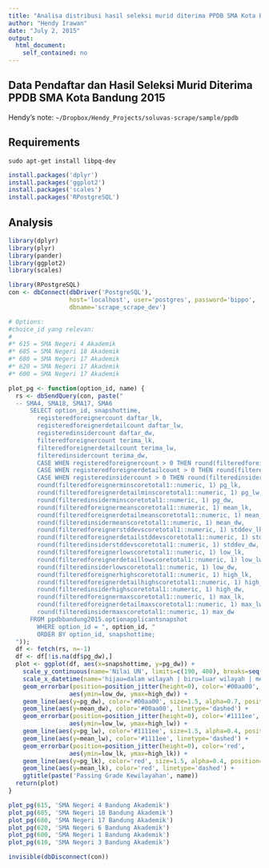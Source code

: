 ```yaml
---
title: "Analisa distribusi hasil seleksi murid diterima PPDB SMA Kota Bandung 2015"
author: "Hendy Irawan"
date: "July 2, 2015"
output:
  html_document:
    self_contained: no
---
```


## Data Pendaftar dan Hasil Seleksi Murid Diterima PPDB SMA Kota Bandung 2015

Hendy's note: `~/Dropbox/Hendy_Projects/soluvas-scrape/sample/ppdb`

## Requirements

```
sudo apt-get install libpq-dev
```

```r
install.packages('dplyr')
install.packages('ggplot2')
install.packages('scales')
install.packages('RPostgreSQL')
```

## Analysis

```r
library(dplyr)
library(plyr)
library(pander)
library(ggplot2)
library(scales)
```

```r
library(RPostgreSQL)
con <- dbConnect(dbDriver('PostgreSQL'),
                 host='localhost', user='postgres', password='bippo',
                 dbname='scrape_scrape_dev')

# Options:
#choice_id yang relevan:
#
#* 615 = SMA Negeri 4 Akademik
#* 685 = SMA Negeri 18 Akademik
#* 680 = SMA Negeri 17 Akademik
#* 620 = SMA Negeri 17 Akademik
#* 600 = SMA Negeri 17 Akademik

plot_pg <- function(option_id, name) {
  rs <- dbSendQuery(con, paste("
  -- SMA4, SMA18, SMA17, SMA6
      SELECT option_id, snapshottime,
        registeredforeignercount daftar_lk,
        registeredforeignerdetailcount daftar_lw,
        registeredinsidercount daftar_dw,
        filteredforeignercount terima_lk,
        filteredforeignerdetailcount terima_lw,
        filteredinsidercount terima_dw,
        CASE WHEN registeredforeignercount > 0 THEN round(filteredforeignercount*100/registeredforeignercount) || '%' ELSE '' END rasio_terima_lk,
        CASE WHEN registeredforeignerdetailcount > 0 THEN round(filteredforeignerdetailcount*100/registeredforeignerdetailcount) || '%' ELSE '' END rasio_terima_lw,
        CASE WHEN registeredinsidercount > 0 THEN round(filteredinsidercount*100/registeredinsidercount) || '%' ELSE '' END rasio_terima_dw,
        round(filteredforeignerminscoretotal1::numeric, 1) pg_lk,
        round(filteredforeignerdetailminscoretotal1::numeric, 1) pg_lw,
        round(filteredinsiderminscoretotal1::numeric, 1) pg_dw,
        round(filteredforeignermeanscoretotal1::numeric, 1) mean_lk,
        round(filteredforeignerdetailmeanscoretotal1::numeric, 1) mean_lw,
        round(filteredinsidermeanscoretotal1::numeric, 1) mean_dw,
        round(filteredforeignerstddevscoretotal1::numeric, 1) stddev_lk,
        round(filteredforeignerdetailstddevscoretotal1::numeric, 1) stddev_lw,
        round(filteredinsiderstddevscoretotal1::numeric, 1) stddev_dw,
        round(filteredforeignerlowscoretotal1::numeric, 1) low_lk,
        round(filteredforeignerdetaillowscoretotal1::numeric, 1) low_lw,
        round(filteredinsiderlowscoretotal1::numeric, 1) low_dw,
        round(filteredforeignerhighscoretotal1::numeric, 1) high_lk,
        round(filteredforeignerdetailhighscoretotal1::numeric, 1) high_lw,
        round(filteredinsiderhighscoretotal1::numeric, 1) high_dw,
        round(filteredforeignermaxscoretotal1::numeric, 1) max_lk,
        round(filteredforeignerdetailmaxscoretotal1::numeric, 1) max_lw,
        round(filteredinsidermaxscoretotal1::numeric, 1) max_dw
      FROM ppdbbandung2015.optionapplicantsnapshot
        WHERE option_id = ", option_id, "
        ORDER BY option_id, snapshottime;
  "));
  df <- fetch(rs, n=-1)
  df <- df[!is.na(df$pg_dw),]
  plot <- ggplot(df, aes(x=snapshottime, y=pg_dw)) +
    scale_y_continuous(name='Nilai UN', limits=c(190, 400), breaks=seq(150, 400, by=10)) +
    scale_x_datetime(name='hijau=dalam wilayah | biru=luar wilayah | merah=luar kota') +
    geom_errorbar(position=position_jitter(height=0), color='#00aa00',
                 aes(ymin=low_dw, ymax=high_dw)) +
    geom_line(aes(y=pg_dw), color='#00aa00', size=1.5, alpha=0.7, position=position_jitter(height=1)) +
    geom_line(aes(y=mean_dw), color='#00aa00', linetype='dashed') +
    geom_errorbar(position=position_jitter(height=0), color='#1111ee',
                 aes(ymin=low_lw, ymax=high_lw)) +
    geom_line(aes(y=pg_lw), color='#1111ee', size=1.5, alpha=0.4, position=position_jitter(height=1)) +
    geom_line(aes(y=mean_lw), color='#1111ee', linetype='dashed') +
    geom_errorbar(position=position_jitter(height=0), color='red',
                 aes(ymin=low_lk, ymax=high_lk)) +
    geom_line(aes(y=pg_lk), color='red', size=1.5, alpha=0.4, position=position_jitter(height=1)) +
    geom_line(aes(y=mean_lk), color='red', linetype='dashed') +
    ggtitle(paste('Passing Grade Kewilayahan', name))
  return(plot)
}

plot_pg(615, 'SMA Negeri 4 Bandung Akademik')
plot_pg(685, 'SMA Negeri 18 Bandung Akademik')
plot_pg(680, 'SMA Negeri 17 Bandung Akademik')
plot_pg(620, 'SMA Negeri 6 Bandung Akademik')
plot_pg(600, 'SMA Negeri 1 Bandung Akademik')
plot_pg(610, 'SMA Negeri 3 Bandung Akademik')

invisible(dbDisconnect(con))
```
